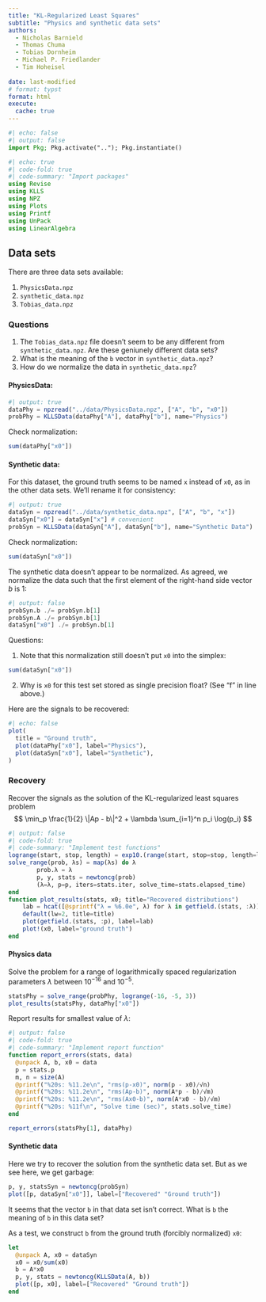 ```yaml
---
title: "KL-Regularized Least Squares"
subtitle: "Physics and synthetic data sets"
authors:
  - Nicholas Barnield
  - Thomas Chuma
  - Tobias Dornheim
  - Michael P. Friedlander
  - Tim Hoheisel
 
date: last-modified
# format: typst
format: html
execute:
  cache: true
---
```


```julia
#| echo: false
#| output: false 
import Pkg; Pkg.activate(".."); Pkg.instantiate()
```

```julia
#| echo: true
#| code-fold: true
#| code-summary: "Import packages" 
using Revise
using KLLS
using NPZ
using Plots
using Printf
using UnPack
using LinearAlgebra
```

## Data sets

There are three data sets available:

1. `PhysicsData.npz`
1. `synthetic_data.npz`
1. `Tobias_data.npz`

### Questions

1.  The `Tobias_data.npz` file doesn't seem to be any different from `synthetic_data.npz`. Are these geniunely different data sets?
2. What is the meaning of the `b` vector in `synthetic_data.npz`?
3. How do we normalize the data in `synthetic_data.npz`?

#### PhysicsData:
```julia
#| output: true
dataPhy = npzread("../data/PhysicsData.npz", ["A", "b", "x0"])
probPhy = KLLSData(dataPhy["A"], dataPhy["b"], name="Physics")
```
Check normalization:
```julia
sum(dataPhy["x0"])
```

#### Synthetic data:

For this dataset, the ground truth seems to be named `x` instead of `x0`, as in the other data sets. We'll rename it for consistency:
```julia
#| output: true
dataSyn = npzread("../data/synthetic_data.npz", ["A", "b", "x"])
dataSyn["x0"] = dataSyn["x"] # convenient
probSyn = KLLSData(dataSyn["A"], dataSyn["b"], name="Synthetic Data")
```

Check normalization:
```julia
sum(dataSyn["x0"])
```

:::{.callout-important title="Normalization"}
The synthetic data doesn't appear to be normalized. As agreed, we normalize the data such that the first element of the right-hand side vector $b$ is 1:

```julia
#| output: false
probSyn.b ./= probSyn.b[1]
probSyn.A ./= probSyn.b[1]
dataSyn["x0"] ./= probSyn.b[1]
```
Questions:

1. Note that this normalization still doesn't put `x0` into the simplex:
```julia
sum(dataSyn["x0"])
```
2. Why is `x0` for this test set stored as single precision float? (See "f" in line above.)
:::

Here are the signals to be recovered:
```julia
#| echo: false
plot(
  title = "Ground truth", 
  plot(dataPhy["x0"], label="Physics"),
  plot(dataSyn["x0"], label="Synthetic"),
)
```

### Recovery

Recover the signals as the solution of the KL-regularized least squares problem
$$
\min_p \frac{1}{2} \|Ap - b\|^2 + \lambda \sum_{i=1}^n p_i \log(p_i)
$$

```julia
#| output: false
#| code-fold: true
#| code-summary: "Implement test functions"
logrange(start, stop, length) = exp10.(range(start, stop=stop, length=length))
solve_range(prob, λs) = map(λs) do λ
        prob.λ = λ
        p, y, stats = newtoncg(prob)
        (λ=λ, p=p, iters=stats.iter, solve_time=stats.elapsed_time)
end
function plot_results(stats, x0; title="Recovered distributions")
    lab = hcat([@sprintf("λ = %6.0e", λ) for λ in getfield.(stats, :λ)]...)
    default(lw=2, title=title)
    plot(getfield.(stats, :p), label=lab)
    plot!(x0, label="ground truth")
end
```

#### Physics data

Solve the problem for a range of logarithmically spaced regularization parameters $\lambda$ between $10^{-16}$ and $10^{-5}$.


```julia
statsPhy = solve_range(probPhy, logrange(-16, -5, 3))
plot_results(statsPhy, dataPhy["x0"])
```

Report results for smallest value of $\lambda$:
```julia
#| output: false
#| code-fold: true
#| code-summary: "Implement report function" 
function report_errors(stats, data)
  @unpack A, b, x0 = data
  p = stats.p
  m, n = size(A)
  @printf("%20s: %11.2e\n", "rms(p-x0)", norm(p - x0)/√n)
  @printf("%20s: %11.2e\n", "rms(Ap-b)", norm(A*p - b)/√m)
  @printf("%20s: %11.2e\n", "rms(Ax0-b)", norm(A*x0 - b)/√m)
  @printf("%20s: %11f\n", "Solve time (sec)", stats.solve_time)
end
```
```julia
report_errors(statsPhy[1], dataPhy)
```

#### Synthetic data

Here we try to recover the solution from the synthetic data set. But as we see here, we get garbage:

```julia
p, y, statsSyn = newtoncg(probSyn)
plot([p, dataSyn["x0"]], label=["Recovered" "Ground truth"])
```
:::{.callout-important}
It seems that the vector `b` in that data set isn't correct. What is `b` the meaning of `b` in this data set?
:::

As a test, we construct `b` from the ground truth (forcibly normalized) `x0`:
```julia
let
  @unpack A, x0 = dataSyn
  x0 = x0/sum(x0)
  b = A*x0
  p, y, stats = newtoncg(KLLSData(A, b))
  plot([p, x0], label=["Recovered" "Ground truth"])
end
```
